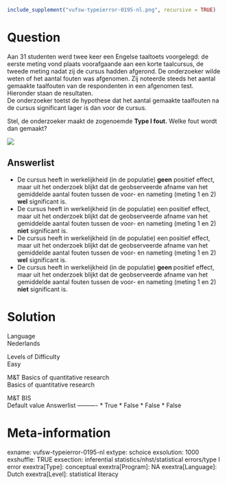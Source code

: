 ```r
include_supplement("vufsw-typeierror-0195-nl.png", recursive = TRUE)
```

Question
========
Aan 31 studenten werd twee keer een Engelse taaltoets voorgelegd: de
eerste meting vond plaats voorafgaande aan een korte taalcursus, de
tweede meting nadat zij de cursus hadden afgerond. De onderzoeker wilde
weten of het aantal fouten was afgenomen. Zij noteerde steeds het aantal
gemaakte taalfouten van de respondenten in een afgenomen test. Hieronder
staan de resultaten.  
De onderzoeker toetst de hypothese dat het aantal gemaakte taalfouten na
de cursus significant lager is dan voor de cursus.  
  
Stel, de onderzoeker maakt de zogenoemde **Type I fout.** Welke fout
wordt dan gemaakt?  
  
![](vufsw-typeierror-0195-nl.png)

Answerlist
----------
* De cursus heeft in werkelijkheid (in de populatie) **geen** positief
  effect, maar uit het onderzoek blijkt dat de geobserveerde afname van
  het gemiddelde aantal fouten tussen de voor- en nameting (meting 1 en 2)
  **wel** significant is.
* De cursus heeft in werkelijkheid (in de populatie) een** **positief
  effect, maar uit het onderzoek blijkt dat de geobserveerde afname van
  het gemiddelde aantal fouten tussen de voor- en nameting (meting 1 en 2)
  **niet** significant is.
* De cursus heeft in werkelijkheid (in de populatie) een** **positief
  effect, maar uit het onderzoek blijkt dat de geobserveerde afname van
  het gemiddelde aantal fouten tussen de voor- en nameting (meting 1 en 2)
  **wel** significant is.
* De cursus heeft in werkelijkheid (in de populatie) **geen **positief
  effect, maar uit het onderzoek blijkt dat de geobserveerde afname van
  het gemiddelde aantal fouten tussen de voor- en nameting (meting 1 en 2)
  **niet** significant is.

Solution
========











Language  
Nederlands

Levels of Difficulty  
Easy

M&T Basics of quantitative research  
Basics of quantitative research

M&T BIS  
Default value
Answerlist
----------
* True
* False
* False
* False

Meta-information
================
exname: vufsw-typeierror-0195-nl
extype: schoice
exsolution: 1000
exshuffle: TRUE
exsection: inferential statistics/nhst/statistical errors/type I error
exextra[Type]: conceptual
exextra[Program]: NA
exextra[Language]: Dutch
exextra[Level]: statistical literacy

